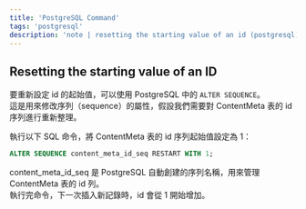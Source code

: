 ```yaml
---
title: 'PostgreSQL Command'
tags: 'postgresql'
description: 'note | resetting the starting value of an id (postgresql)'
---
```


## Resetting the starting value of an ID

要重新設定 id 的起始值，可以使用 PostgreSQL 中的 `ALTER SEQUENCE`。  
這是用來修改序列（sequence）的屬性，假設我們需要對 ContentMeta 表的 id 序列進行重新整理。

執行以下 SQL 命令，將 ContentMeta 表的 id 序列起始值設定為 1：

```sql
ALTER SEQUENCE content_meta_id_seq RESTART WITH 1;
```

content_meta_id_seq 是 PostgreSQL 自動創建的序列名稱，用來管理 ContentMeta 表的 id 列。  
執行完命令，下一次插入新記錄時，id 會從 1 開始增加。
